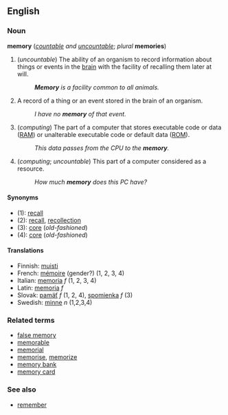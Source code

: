 ==English==
===Noun===
'''memory''' (''[[countable]] and [[uncountable]]''; ''plural'' '''memories''')

#(''uncountable'') The ability of an organism to record information about things or events in the [[brain]] with the facility of recalling them later at will.
#:'''''Memory''' is a facility common to all animals.''
#A record of a thing or an event stored in the brain of an organism.
#:''I have no '''memory''' of that event.''
#(''computing'') The part of a computer that stores executable code or data ([[RAM]]) or unalterable executable code or default data ([[ROM]]).
#:''This data passes from the CPU to the '''memory'''.''
#(''computing''; ''uncountable'') This part of a computer considered as a resource.
#:''How much '''memory''' does this PC have?''

====Synonyms====
*(1): [[recall]]
*(2): [[recall]], [[recollection]]
*(3): [[core]] (''old-fashioned'')
*(4): [[core]] (''old-fashioned'')

====Translations====
*Finnish: [[muisti]]
*French: [[mémoire]] (gender?) (1, 2, 3, 4)
*Italian: [[memoria]] ''f'' (1, 2, 3, 4)
*Latin: [[memoria]] ''f''
*Slovak: [[pamäť]] ''f'' (1, 2, 4), [[spomienka]] ''f'' (3)
*Swedish: [[minne]] ''n'' (1,2,3,4)

===Related terms===
*[[false memory]]
*[[memorable]]
*[[memorial]]
*[[memorise]], [[memorize]]
*[[memory bank]]
*[[memory card]]

===See also===
*[[remember]]